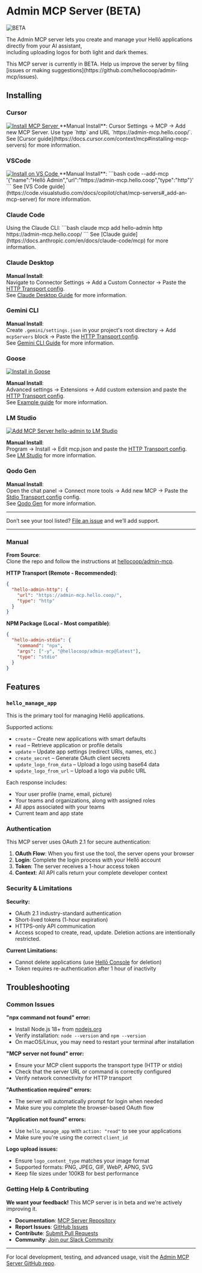 
# Admin MCP Server (BETA)

<div>
  <img src="https://cdn.hello.coop/images/beta-label.png" alt="BETA" className="beta-label"/>
</div>

The Admin MCP server lets you create and manage your Hellō applications directly from your AI assistant,  
including uploading logos for both light and dark themes.

<Callout type="warning">
This MCP server is currently in BETA. Help us improve the server by filing [issues or making suggestions](https://github.com/hellocoop/admin-mcp/issues).
</Callout>

## Installing

### Cursor

<span className="mt-4 block"/>
<a href="https://cursor.com/install-mcp?name=hello-admin&config=eyJ1cmwiOiJodHRwczovL2FkbWluLW1jcC5oZWxsby5jb29wIn0K" className="inline-block">
  <img src="https://cursor.com/deeplink/mcp-install-light.svg" alt="Install MCP Server" className="border rounded-md" />
</a>
<span className="-mb-2 block"/>
**Manual Install**:  
Cursor Settings → MCP → Add new MCP Server. Use type `http` and URL `https://admin-mcp.hello.coop/`.  
See [Cursor guide](https://docs.cursor.com/context/mcp#installing-mcp-servers) for more information.

### VSCode

<span className="mt-4 block"/>
<a href="vscode:mcp/install?%7B%22name%22%3A%22Hell%C5%8D%20Admin%22%2C%22url%22%3A%22https%3A//admin-mcp.hello.coop%22%2C%22type%22%3A%22http%22%7D" className="inline-block">
  <img src="https://img.shields.io/badge/Install%20on-VS%20Code-007ACC" className="h-6" alt="Install on VS Code" />
</a>
<span className="-mb-2 block"/>
**Manual Install**:
<span className="-mb-4 block" />
```bash
code --add-mcp '{"name":"Hellō Admin","url":"https://admin-mcp.hello.coop","type":"http"}'
```
<span className="-mt-4 block" />
See [VS Code guide](https://code.visualstudio.com/docs/copilot/chat/mcp-servers#_add-an-mcp-server) for more information.


### Claude Code
<span className="-mb-2 block" />
Using the Claude CLI:
<span className="-mb-4 block" />
```bash
claude mcp add hello-admin http https://admin-mcp.hello.coop/
```
<span className="-mt-4 block" />
See [Claude guide](https://docs.anthropic.com/en/docs/claude-code/mcp) for more information.

### Claude Desktop
**Manual Install**:  
Navigate to Connector Settings → Add a Custom Connector → Paste the [HTTP Transport config](#manual).  
See [Claude Desktop Guide](https://modelcontextprotocol.io/docs/tutorials/use-remote-mcp-server) for more information.

### Gemini CLI
**Manual Install**:  
Create `.gemini/settings.json` in your project's root directory → Add `mcpServers` block → Paste the [HTTP Transport config](#manual).  
See [Gemini CLI Guide](https://github.com/google-gemini/gemini-cli/blob/main/docs/tools/mcp-server.md#configure-the-mcp-server-in-settingsjson) for more information.

### Goose
<span className="mt-4 block"/>
<a href="https://block.github.io/goose/extension?cmd=http&arg=https%3A%2F%2Fadmin-mcp.hello.coop%2F&id=hello-admin&name=Hell%C5%8D%20Admin&description=Manage%20your%20Hell%C5%8D%20apps%20via%20MCP" className="inline-block">
  <img src="https://block.github.io/goose/img/extension-install-dark.svg" className="h-7 border border-white/25 rounded-md" alt="Install in Goose" />
</a>

**Manual Install**:  
Advanced settings → Extensions → Add custom extension and paste the [HTTP Transport config](#manual).    
See [Example guide](https://docs.pieces.app/products/mcp/goose) for more information.

### LM Studio
<span className="mt-4 block"/>
<a href="https://lmstudio.ai/install-mcp?name=hello-admin&config=eyJ1cmwiOiJodHRwczovL2FkbWluLW1jcC5oZWxsby5jb29wIn0K">
  <img src="https://files.lmstudio.ai/deeplink/mcp-install-light.svg" alt="Add MCP Server hello-admin to LM Studio" />
</a>

**Manual Install**:  
Program → Install → Edit mcp.json and paste the [HTTP Transport config](#manual).  
See [LM Studio](https://lmstudio.ai/blog/lmstudio-v0.3.17#add-mcp-servers-to-lm-studio) for more information.

### Qodo Gen

**Manual Install**:  
Open the chat panel → Connect more tools → Add new MCP → Paste the [Stdio Transport config](#manual) config.  
See [Qodo Gen](https://docs.qodo.ai/qodo-documentation/qodo-gen/qodo-gen-chat/agentic-mode/agentic-tools-mcps#id-1.-local-mcps) for more information.

---

Don’t see your tool listed? [File an issue](https://github.com/hellocoop/hello.dev/issues) and we’ll add support.

---

### Manual

**From Source**:  
Clone the repo and follow the instructions at [hellocoop/admin-mcp](https://github.com/hellocoop/admin-mcp#local-development).

**HTTP Transport (Remote - Recommended)**:
```json
{
  "hello-admin-http": {
    "url": "https://admin-mcp.hello.coop/",
    "type": "http"
  }
}
```

**NPM Package (Local - Most compatible)**:  
```json
{
  "hello-admin-stdio": {
    "command": "npx",
    "args": ["-y", "@hellocoop/admin-mcp@latest"],
    "type": "stdio"
  }
}
```


## Features

### `hello_manage_app`

This is the primary tool for managing Hellō applications.

Supported actions:

* `create` – Create new applications with smart defaults
* `read` – Retrieve application or profile details
* `update` – Update app settings (redirect URIs, names, etc.)
* `create_secret` – Generate OAuth client secrets
* `update_logo_from_data` – Upload a logo using base64 data
* `update_logo_from_url` – Upload a logo via public URL

Each response includes:

* Your user profile (name, email, picture)
* Your teams and organizations, along with assigned roles
* All apps associated with your teams
* Current team and app state

### Authentication

This MCP server uses OAuth 2.1 for secure authentication:

1. **OAuth Flow**: When you first use the tool, the server opens your browser
2. **Login**: Complete the login process with your Hellō account
3. **Token**: The server receives a 1-hour access token
4. **Context**: All API calls return your complete developer context

### Security & Limitations

**Security:**
- OAuth 2.1 industry-standard authentication
- Short-lived tokens (1-hour expiration)
- HTTPS-only API communication
- Access scoped to create, read, update. Deletion actions are intentionally restricted.

**Current Limitations:**
- Cannot delete applications (use [Hellō Console](https://console.hello.coop) for deletion)
- Token requires re-authentication after 1 hour of inactivity

## Troubleshooting

### Common Issues

**"npx command not found" error:**
- Install Node.js 18+ from [nodejs.org](https://nodejs.org/)
- Verify installation: `node --version` and `npm --version`
- On macOS/Linux, you may need to restart your terminal after installation

**"MCP server not found" error:**
- Ensure your MCP client supports the transport type (HTTP or stdio)
- Check that the server URL or command is correctly configured
- Verify network connectivity for HTTP transport

**"Authentication required" errors:**
- The server will automatically prompt for login when needed
- Make sure you complete the browser-based OAuth flow

**"Application not found" errors:**
- Use `hello_manage_app` with `action: "read"` to see your applications
- Make sure you're using the correct `client_id`

**Logo upload issues:**
- Ensure `logo_content_type` matches your image format
- Supported formats: PNG, JPEG, GIF, WebP, APNG, SVG
- Keep file sizes under 100KB for best performance

### Getting Help & Contributing

**We want your feedback!** This MCP server is in beta and we're actively improving it.

- **Documentation**: [MCP Server Repository](https://github.com/hellocoop/admin-mcp)
- **Report Issues**: [GitHub Issues](https://github.com/hellocoop/admin-mcp/issues)
- **Contribute**: [Submit Pull Requests](https://github.com/hellocoop/admin-mcp/pulls)
- **Community**: [Join our Slack Community](https://hello-community.slack.com/join/shared_invite/zt-1eccnd2np-qJoOWBkHGnpxvBpCTtaH9g#/shared-invite/email)

---

For local development, testing, and advanced usage, visit the [Admin MCP Server GitHub repo](https://github.com/hellocoop/admin-mcp).
